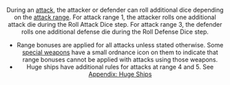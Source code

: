 <Header title="Range bouns"/>

During an [attack](/article/Attack), the attacker or defender can roll additional dice depending
on the [attack range](/article/Attack_Range). For attack range 1, the attacker rolls one additional
attack die during the Roll Attack Dice step. For attack range 3, the defender
rolls one additional defense die during the Roll Defense Dice step.

<ImgCenter src="/images/Ordnance_Icon.webp" alt="Ordnance Icon"/>
<TextCenter text="Ordnance Icon"/>

* Range bonuses are applied for all attacks unless stated
otherwise. Some [special weapons](/article/Special_Weapons) have a small ordnance
icon on them to indicate that range bonuses cannot be
applied with attacks using those weapons.
* Huge ships have additional rules for attacks at range 4 and 5. See
[Appendix: Huge Ships](/article/Huge_Ships)